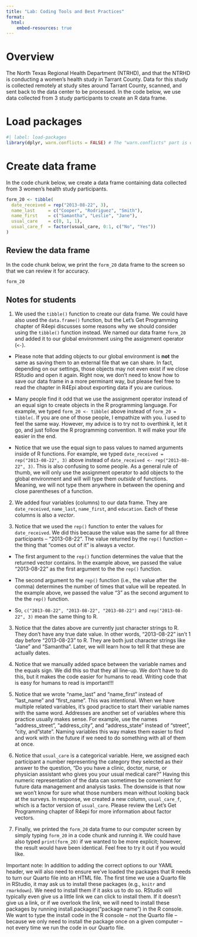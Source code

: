 ```yaml
---
title: "Lab: Coding Tools and Best Practices"
format:
  html:
    embed-resources: true
---
```


# Overview

The North Texas Regional Health Department (NTRHD), and that the NTRHD is conducting a women's health study in Tarrant County. Data for this study is collected remotely at study sites around Tarrant County, scanned, and sent back to the data center to be processed. In the code below, we use data collected from 3 study participants to create an R data frame.

# Load packages

```r
#| label: load-packages
library(dplyr, warn.conflicts = FALSE) # The "warn.conflicts" part is optional
```

# Create data frame

In the code chunk below, we create a data frame containing data collected from 3 women's health study participants.

```r
form_20 <- tibble(
  date_received = rep("2013-08-22", 3),
  name_last     = c("Cooper", "Rodriguez", "Smith"),
  name_first    = c("Samantha", "Leslie", "Jane"),
  usual_care    = c(0, 1, 1),
  usual_care_f  = factor(usual_care, 0:1, c("No", "Yes"))
)
```

## Review the data frame

In the code chunk below, we print the `form_20` data frame to the screen so that we can review it for accuracy.

```r
form_20
```

## Notes for students

1. We used the `tibble()` function to create our data frame. We could have also used the `data.frame()` function, but the Let's Get Programming chapter of R4epi discusses some reasons why we should consider using the `tibble()` function instead. We named our data frame `form_20` and added it to our global environment using the assignment operator (`<-`). 
  
  - Please note that adding objects to our global environment is **not** the same as saving them to an external file that we can share. In fact, depending on our settings, those objects may not even exist if we close RStudio and open it again. Right now, we don't need to know how to save our data frame in a more perminant way, but please feel free to read the chapter in R4Epi about exporting data if you are curious.
  
  - Many people find it odd that we use the assignment operator instead of an equal sign to create objects in the R programming language. For example, we typed `form_20 <- tibble(` above instead of `form_20 = tibble(`. If you are one of those people, I empathize with you. I used to feel the same way. However, my advice is to try not to overthink it, let it go, and just follow the R programming convention. It will make your life easier in the end.
  
  - Notice that we use the equal sign to pass values to named arguments inside of R functions. For example, we typed `date_received = rep("2013-08-22", 3)` above instead of `date_received <- rep("2013-08-22", 3)`. This is also confusing to some people. As a general rule of thumb, we will only use the assignment operator to add objects to the global environment and will will type them _outside_ of functions. Meaning, we will not type them anywhere in between the opening and close parentheses of a function.

2. We added four variables (columns) to our data frame. They are `date_received`,  `name_last`, `name_first`, and `education`. Each of these columns is also a _vector_.

3. Notice that we used the `rep()` function to enter the values for `date_received`. We did this because the value was the same for all three participants -- "2013-08-22". The value returned by the `rep()` function -- the thing that "comes out of it" is always a vector. 
  
  - The first argument to the `rep()` function determines the value that the returned vector contains. In the example above, we passed the value "2013-08-22" as the first argument to the the `rep()` function. 
  
  - The second argument to the `rep()` function (i.e., the value after the comma) determines the number of times that value will be repeated. In the example above, we passed the value "3" as the second argument to the the `rep()` function.
  
  - So, `c("2013-08-22", "2013-08-22", "2013-08-22")` and `rep("2013-08-22", 3)` mean the same thing to R.

3. Notice that the dates above are currently just character strings to R. They don't have any true date value. In other words, "2013-08-22" isn't 1 day before "2013-08-23" to R. They are both just character strings like "Jane" and "Samantha". Later, we will learn how to tell R that these are actually dates.

4. Notice that we manually added space between the variable names and the equals sign. We did this so that they all line-up. We don't have to do this, but it makes the code easier for humans to read. Writing code that is easy for humans to read is important!!!

5. Notice that we wrote "name_last" and "name_first" instead of "last_name" and "first_name". This was intentional. When we have multiple related variables, it's good practice to start their variable names with the same word. Addresses are another set of variables where this practice usually makes sense. For example, use the names "address_street", "address_city", and "address_state" instead of "street", "city, and "state". Naming variables this way makes them easier to find and work with in the future if we need to do something with all of them at once.

6. Notice that `usual_care` is a categorical variable. Here, we assigned each participant a number representing the category they selected as their answer to the question, "Do you have a clinic, doctor, nurse, or physician assistant who gives you your usual medical care?" Having this numeric representation of the data can sometimes be convenient for future data management and analysis tasks. The downside is that now we won't know for sure what those numbers mean without looking back at the surveys. In response, we created a new column, `usual_care_f`, which is a factor version of `usual_care`. Please review the Let's Get Programming chapter of R4epi for more information about factor vectors.

7. Finally, we printed the `form_20` data frame to our computer screen by simply typing `form_20` in a code chunk and running it. We could have also typed `print(form_20)` if we wanted to be more explicit; however, the result would have been identical. Feel free to try it out if you would like.

Important note: In addition to adding the correct options to our YAML header, we will also need to ensure we've loaded the packages that R needs to turn our Quarto file into an HTML file. The first time we use a Quarto file in RStudio, it may ask us to install these packages (e.g., `knitr` and `rmarkdown`). We need to install them if it asks us to do so. RStudio will typically even give us a little link we can click to install them. If it doesn't give us a link, or if we overlook the link, we will need to install these packages by running install.packages("package name") in the R console. We want to type the install code in the R console -- not the Quarto file -- because we only need to install the package once on a given computer -- not every time we run the code in our Quarto file.
